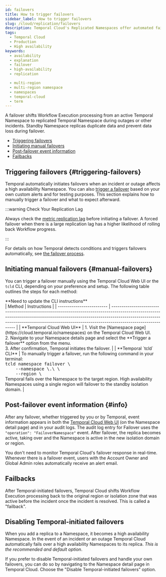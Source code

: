 ```yaml
---
id: failovers
title: How to trigger failovers
sidebar_label: How to trigger failovers
slug: /cloud/replication/failovers
description: Temporal Cloud's Replicated Namespaces offer automated failover, synchronized data replication, and high availability for workloads requiring disaster-tolerant deployment and 99.99% uptime. Use Global Namespace for self-hosted.
tags:
  - Temporal Cloud
  - Production
  - High availability
keywords:
  - availability
  - explanation
  - failover
  - high-availability
  - replication

  - multi-region
  - multi-region namespace
  - namespaces
  - temporal-cloud
  - term
---
```



A failover shifts Workflow Execution processing from an active Temporal Namespace to replicated Temporal Namespace during outages or other incidents.
Standby Namespace replicas duplicate data and prevent data loss during failover.

- [Triggering failovers](#triggering-failovers)
- [Initiating manual failovers](#manual-failovers)
- [Post-failover event information](#info)
- [Failbacks](#failbacks)

## Triggering failovers {#triggering-failovers}

Temporal automatically initiates failovers when an incident or outage affects a high availability Namespace.
You can also [trigger a failover](/cloud/replication/failovers#triggering-failovers) based on your own custom alerts and for testing purposes.
This section explains how to manually trigger a failover and what to expect afterward.

:::warning Check Your Replication Lag

Always check the [metric replication lag](/production-deployment/cloud/metrics/reference#temporal_cloud_v0_replication_lag_bucket) before initiating a failover.
A forced failover when there is a large replication lag has a higher likelihood of rolling back Workflow progress.

:::

For details on how Temporal detects conditions and triggers failovers automatically, see [the failover process](/cloud/replication/failovers).

## Initiating manual failovers {#manual-failovers}

You can trigger a failover manually using the Temporal Cloud Web UI or the `tcld` CLI, depending on your preference and setup.
The following table outlines the steps for each method:

<div style={{backgroundColor: '#ffff00',padding: '0px 15px',borderRadius: '5px',border: '1px solid #cccccc',display: 'inline-block'}}>**Need to update the CLI instructions**</div>
| Method                    | Instructions                                                                                                                                                                                                                                                            |
| ------------------------- | ----------------------------------------------------------------------------------------------------------------------------------------------------------------------------------------------------------------------------------------------------------------------- |
| **Temporal Cloud Web UI** | 1. Visit the [Namespace page](https://cloud.temporal.io/namespaces) on the Temporal Cloud Web UI.<br />2. Navigate to your Namespace details page and select the **Trigger a failover** option from the menu.<br />3. After confirmation, Temporal initiates the failover. |
| **Temporal `tcld` CLI**   | To manually trigger a failover, run the following command in your terminal:<br /><tt>tcld namespace failover \ </tt><br /><tt>&nbsp;&nbsp;&nbsp;&nbsp;--namespace \<namespace_id>.\<account_id> \ </tt><br /><tt>&nbsp;&nbsp;&nbsp;&nbsp;--region \<target_region></tt><br />Temporal fails over the Namespace to the target region. High availability Namespaces using a single region will failover to the standby isolation domain. |

## Post-failover event information {#info}

After any failover, whether triggered by you or by Temporal, event information appears in both the [Temporal Cloud Web UI](https://cloud.temporal.io/namespaces) (on the Namespace detail page) and in your audit logs.
The audit log entry for Failover uses the `"operation": "FailoverNamespace"` event.
After failover, the replica becomes active, taking over and the Namespace is active in the new isolation domain or region.

You don't need to monitor Temporal Cloud's failover response in real-time.
Whenever there is a failover event, users with the Account Owner and Global Admin roles automatically receive an alert email.

## Failbacks

After Temporal-initiated failovers, Temporal Cloud shifts Workflow Execution processing back to the original region or isolation zone that was active before the incident once the incident is resolved.
This is called a "failback".

## Disabling Temporal-initiated failovers

When you add a replica to a Namespace, it becomes a high availability Namespace.
In the event of an incident or an outage Temporal Cloud automatically fails over a high availability Namespaces to its replica.
_This is the recommended and default option_.

If you prefer to disable Temporal-initiated failovers and handle your own failovers, you can do so by navigating to the Namespace detail page in Temporal Cloud. Choose the "Disable Temporal-initiated failovers" option.

